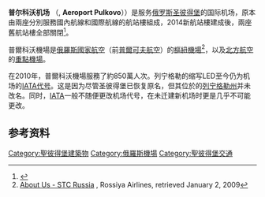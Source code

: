 {{Infobox Airport
| airport_name = 普爾科沃機場
| nativename   = {{lang|ru|Аэропорт Пулково}}
| logo        =File:Pulkovo_Airport_logo.png
| logo-width  = 300
| photo       = Pulkovo airport.jpg
| photosize = 250
| IATA         = LED
| ICAO         = ULLI
| type         = 民用
| run by        = {{link-ru|聖彼得堡市政府|Органы власти Санкт-Петербурга}}
| city  = [[聖彼得堡|聖彼得堡]]
| location     = [[聖彼得堡|聖彼得堡]]
| elevation  = 24m
| coordinates  = {{coord|59|48|01|N|30|15|45|E|region:RU-SPE_type:airport}}
| website      = 
| metric-rwy   = y
| runway1_heading    = 10R/28L
| runway1_feet  = 12,401
| runway1_meter  = 3,780
| runway1_surface   = 瀝青
| runway2_heading    = 10L/28R
| runway2_feet  = 11,145
| runway2_meter  = 3,397
| runway2_surface   = 瀝青
| stat_year    = 2010
| stat_passenger   = 8,391,281
| stat_flight   =
| footnotes    = 來源: <ref name=Anna>{{Cite web |url=http://www.anna.aero/european-airport-traffic-trends/ |title=Anna.aero - European Airport Traffic Trends |access-date=2011-12-18 |archive-date=2014-02-09 |archive-url=https://web.archive.org/web/20140209041654/http://www.anna.aero/european-airport-traffic-trends/ |dead-url=no }}</ref>
}}

'''普尔科沃机场''' （{{lang-ru|'''Аэропо́рт Пу́лково'''}}, '''Aeroport Pulkovo'''）{{Airport codes|LED|ULLI}}）是服务[[俄罗斯|俄罗斯]][[圣彼得堡|圣彼得堡]]的国际机场，原本由兩座分別服務國內航線和國際航線的航站樓組成，2014新航站樓建成後，兩座舊航站樓全部關閉<ref>{{cite web |url=https://pulkovoairport.ru/en/about/news/2014/2159/ |title=Information report on final moving of international flights from Pulkovo-2 to the new Terminal-1 of Pulkovo Airport |author=<!--Staff writer(s); no by-line.--> |date=2014-03-25 |website=PulkovoAirport.ru |publisher=普尔科沃机场 |access-date=2018-10-05 |quote= |archive-date=2020-10-16 |archive-url=https://web.archive.org/web/20201016102605/https://pulkovoairport.ru/en/about/news/2014/2159/ |dead-url=no }}</ref>。

普爾科沃機場是[[俄羅斯國家航空|俄羅斯國家航空]]（前[[普爾可夫航空|普爾可夫航空]]）的[[樞紐機場|樞紐機場]]<ref>[http://www.pulkovo.ru/en/about/aboutus/stcrussia/ About Us - STC Russia] {{webarchive|url=https://web.archive.org/web/20090629044956/http://www.pulkovo.ru/en/about/aboutus/stcrussia/ |date=2009-06-29 }}, Rossiya Airlines, retrieved January 2, 2009</ref>，以及[[北方航空_(俄羅斯)|北方航空]]的[[重點機場|重點機場]]。

在2010年，普爾科沃機場服務了約850萬人次。列宁格勒的缩写LED至今仍为机场的[[國際航空運輸協會航空公司代碼|IATA代号]]。这是因为尽管圣彼得堡已恢复原名，但其位於的[[列宁格勒州|列宁格勒州]]并未改名。同时，[[IATA|IATA]]一般不随便更改机场代号，在未迁建新机场时更是几乎不可能更改。

==参考资料==
{{reflist}}

{{Airports in Russia}}

[[Category:聖彼得堡建築物|Category:聖彼得堡建築物]]
[[Category:俄羅斯機場|Category:俄羅斯機場]]
[[Category:聖彼得堡交通|Category:聖彼得堡交通]]
